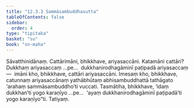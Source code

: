 ```yaml
---
title: "12.3.3 Sammāsambuddhasutta"
tableOfContents: false
sidebar:
  order: 4
type: "tipitaka"
basket: "su"
book: "sn-maha"
---
```



<DynamicBreadcrumb />

<Division number="1093" book="sn-maha">

<Paragraph number="2278" book="sn-maha">
Sāvatthinidānaṃ. Cattārimāni, bhikkhave, ariyasaccāni. Katamāni cattāri? Dukkhaṃ ariyasaccaṃ …pe…  dukkhanirodhagāminī paṭipadā ariyasaccaṃ—  imāni kho, bhikkhave, cattāri ariyasaccāni. Imesaṃ kho, bhikkhave, catunnaṃ ariyasaccānaṃ yathābhūtaṃ abhisambuddhattā tathāgato ‘arahaṃ sammāsambuddho’ti vuccati.
</Paragraph>

<Paragraph number="2279" book="sn-maha">
Tasmātiha, bhikkhave, ‘idaṃ dukkhan’ti yogo karaṇīyo …pe…  ‘ayaṃ dukkhanirodhagāminī paṭipadā’ti yogo karaṇīyo”ti.

</Paragraph>
</Division>

<Paragraph number="2280" type="center" book="sn-maha">
Tatiyaṃ.
</Paragraph>
